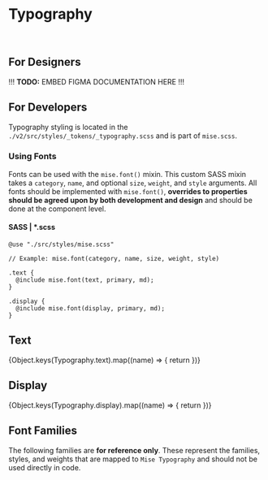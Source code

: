 
<Meta
  title="Tokens/Typography"
  parameters={{...tokenParams}}
/>


# Typography

<br/>

## For Designers

!!! **TODO:** EMBED FIGMA DOCUMENTATION HERE !!!

## For Developers

Typography styling is located in the `./v2/src/styles/_tokens/_typography.scss` and is part of `mise.scss`.

### Using Fonts

Fonts can be used with the `mise.font()` mixin. This custom SASS mixin takes a `category`, `name`, and optional `size`, `weight`, and `style` arguments. All fonts should be implemented with `mise.font()`, **overrides to properties should be agreed upon by both development and design** and should be done at the component level. 

#### SASS | *.scss

```
@use "./src/styles/mise.scss"

// Example: mise.font(category, name, size, weight, style)

.text {
  @include mise.font(text, primary, md);
}

.display {
  @include mise.font(display, primary, md);
}
```

## Text

{Object.keys(Typography.text).map((name) => {
  return <FontPreview name={name} font={Typography.text[name]} />
})}

## Display

{Object.keys(Typography.display).map((name) => {
  return <FontPreview name={name} font={Typography.display[name]} />
})}


## Font Families

The following families are **for reference only**. These represent the families, styles, and weights that are mapped to `Mise Typography` and should not be used directly in code.
